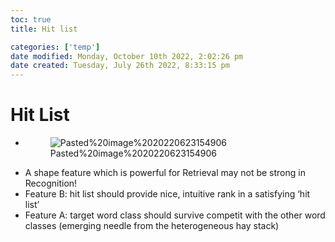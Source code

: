 ```yaml
---
toc: true
title: Hit list

categories: ['temp']
date modified: Monday, October 10th 2022, 2:02:26 pm
date created: Tuesday, July 26th 2022, 8:33:15 pm
---
```


# Hit List
- ![Pasted%20image%2020220623154906](images/Pasted%20image%2020220623154906.png)
- A shape feature which is powerful for Retrieval may not be strong in Recognition!
- Feature B: hit list should provide nice, intuitive rank in a satisfying ‘hit list’
- Feature A: target word class should survive competit with the other word classes (emerging needle from the heterogeneous hay stack)



